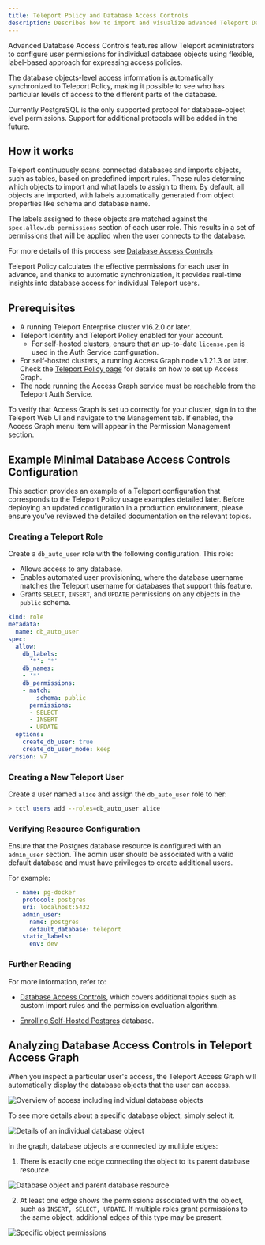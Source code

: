 ```yaml
---
title: Teleport Policy and Database Access Controls
description: Describes how to import and visualize advanced Teleport Database Access Controls policies using Teleport Policy and Access Graph.
---
```


Advanced Database Access Controls features allow Teleport administrators to configure user permissions for individual database objects using flexible, label-based approach for expressing access policies.

The database objects-level access information is automatically synchronized to Teleport Policy, making it possible to see who has particular levels of access to the different parts of the database.

<Notice type="note">
Currently PostgreSQL is the only supported protocol for database-object level permissions. Support for additional protocols will be added in the future.
</Notice>

## How it works

Teleport continuously scans connected databases and imports objects, such as tables, based on predefined import rules. These rules determine which objects to import and what labels to assign to them. By default, all objects are imported, with labels automatically generated from object properties like schema and database name.

The labels assigned to these objects are matched against the `spec.allow.db_permissions` section of each user role. This results in a set of permissions that will be applied when the user connects to the database.

For more details of this process see [Database Access Controls](../../database-access/rbac.mdx)

Teleport Policy calculates the effective permissions for each user in advance, and thanks to automatic synchronization, it provides real-time insights into database access for individual Teleport users.

## Prerequisites

- A running Teleport Enterprise cluster v16.2.0 or later.
- Teleport Identity and Teleport Policy enabled for your account.
  - For self-hosted clusters, ensure that an up-to-date `license.pem` is used in the Auth Service configuration.
- For self-hosted clusters, a running Access Graph node v1.21.3 or later.
Check the [Teleport Policy page](../teleport-policy.mdx) for details on
how to set up Access Graph.
- The node running the Access Graph service must be reachable from the Teleport Auth Service.

To verify that Access Graph is set up correctly for your cluster, sign in to the Teleport Web UI and navigate to the Management tab.
If enabled, the Access Graph menu item will appear in the Permission Management section.

## Example Minimal Database Access Controls Configuration

This section provides an example of a Teleport configuration that corresponds to the Teleport Policy usage examples detailed later. Before deploying an updated configuration in a production environment, please ensure you've reviewed the detailed documentation on the relevant topics.

### Creating a Teleport Role

Create a `db_auto_user` role with the following configuration. This role:
- Allows access to any database.
- Enables automated user provisioning, where the database username matches the Teleport username for databases that support this feature.
- Grants `SELECT`, `INSERT`, and `UPDATE` permissions on any objects in the `public` schema.

```yaml
kind: role
metadata:
  name: db_auto_user
spec:
  allow:
    db_labels:
      '*': '*'
    db_names:
    - '*'
    db_permissions:
    - match:
        schema: public
      permissions:
      - SELECT
      - INSERT
      - UPDATE
  options:
    create_db_user: true
    create_db_user_mode: keep
version: v7
```

### Creating a New Teleport User

Create a user named `alice` and assign the `db_auto_user` role to her:

```bash
> tctl users add --roles=db_auto_user alice
```

### Verifying Resource Configuration

Ensure that the Postgres database resource is configured with an `admin_user` section. The admin user should be associated with a valid default database and must have privileges to create additional users. 

For example:

```yaml
  - name: pg-docker
    protocol: postgres
    uri: localhost:5432
    admin_user:
      name: postgres
      default_database: teleport
    static_labels:
      env: dev
```

### Further Reading

For more information, refer to:

- [Database Access Controls](../../database-access/rbac.mdx), which covers additional topics such as custom import rules and the permission evaluation algorithm.

- [Enrolling Self-Hosted Postgres](../../enroll-resources/database-access/enroll-self-hosted-databases/postgres-self-hosted.mdx) database.

## Analyzing Database Access Controls in Teleport Access Graph

When you inspect a particular user's access, the Teleport Access Graph will automatically display the database objects that the user can access.

![Overview of access including individual database objects](../../../img/access-graph/dac/overview.png)

To see more details about a specific database object, simply select it.

![Details of an individual database object](../../../img/access-graph/dac/db-object-details.png)

In the graph, database objects are connected by multiple edges:

1. There is exactly one edge connecting the object to its parent database resource.

![Database object and parent database resource](../../../img/access-graph/dac/db-object-contains-relation.png)

2. At least one edge shows the permissions associated with the object, such as `INSERT, SELECT, UPDATE`. If multiple roles grant permissions to the same object, additional edges of this type may be present.

![Specific object permissions](../../../img/access-graph/dac/db-object-permissions-label.png)